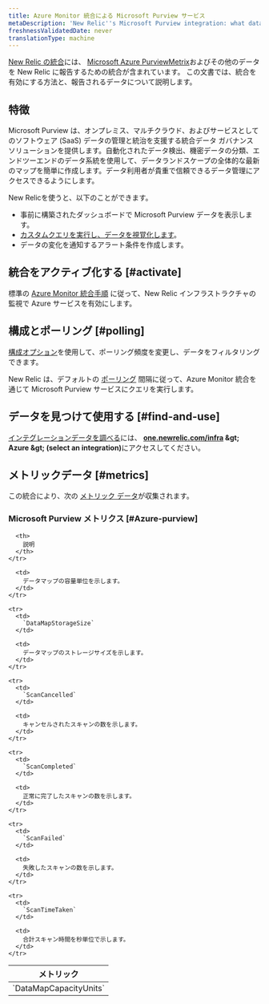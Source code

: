 ```yaml
---
title: Azure Monitor 統合による Microsoft Purview サービス
metaDescription: 'New Relic''s Microsoft Purview integration: what data it reports and how to enable it.'
freshnessValidatedDate: never
translationType: machine
---
```


[New Relic の統合](/docs/infrastructure/introduction-infra-monitoring)には、 [Microsoft Azure PurviewMetrix](https://azure.microsoft.com/en-us/products/purview/)およびその他のデータを New Relic に報告するための統合が含まれています。 この文書では、統合を有効にする方法と、報告されるデータについて説明します。

## 特徴

Microsoft Purview は、オンプレミス、マルチクラウド、およびサービスとしてのソフトウェア (SaaS) データの管理と統治を支援する統合データ ガバナンス ソリューションを提供します。自動化されたデータ検出、機密データの分類、エンドツーエンドのデータ系統を使用して、データランドスケープの全体的な最新のマップを簡単に作成します。データ利用者が貴重で信頼できるデータ管理にアクセスできるようにします。

New Relicを使うと、以下のことができます。

* 事前に構築されたダッシュボードで Microsoft Purview データを表示します。
* [カスタムクエリを実行し、データを視覚化します](/docs/infrastructure/integrations-getting-started/getting-started/use-integration-data-new-relic-insights)。
* データの変化を通知するアラート条件を作成します。

## 統合をアクティブ化する [#activate]

標準の [Azure Monitor 統合手順](/docs/infrastructure/microsoft-azure-integrations/azure-integrations-list/azure-monitor) に従って、New Relic インフラストラクチャの監視で Azure サービスを有効にします。

## 構成とポーリング [#polling]

[構成オプション](/docs/infrastructure/microsoft-azure-integrations/azure-integrations-list/azure-monitor/#settings)を使用して、ポーリング頻度を変更し、データをフィルタリングできます。

New Relic は、デフォルトの [ポーリング](/docs/infrastructure/microsoft-azure-integrations/azure-integrations-list/azure-monitor/#settings) 間隔に従って、Azure Monitor 統合を通じて Microsoft Purview サービスにクエリを実行します。

## データを見つけて使用する [#find-and-use]

[インテグレーションデータを調べる](/docs/infrastructure/integrations/find-use-infrastructure-integration-data)には、 <DNT>**[one.newrelic.com/infra](https://one.newrelic.com/infra) &amp;gt; Azure &amp;gt; (select an integration)**</DNT>にアクセスしてください。

## メトリックデータ [#metrics]

この統合により、次の [メトリック データ](/docs/infrastructure/integrations-getting-started/getting-started/understand-integration-data-data-types#metric)が収集されます。

### Microsoft Purview メトリクス [#Azure-purview]

<table>
  <thead>
    <tr>
      <th style={{ width: "300px" }}>
        メトリック
      </th>

      <th>
        説明
      </th>
    </tr>
  </thead>

  <tbody>
    <tr>
      <td>
        `DataMapCapacityUnits`
      </td>

      <td>
        データマップの容量単位を示します。
      </td>
    </tr>

    <tr>
      <td>
        `DataMapStorageSize`
      </td>

      <td>
        データマップのストレージサイズを示します。
      </td>
    </tr>

    <tr>
      <td>
        `ScanCancelled`
      </td>

      <td>
        キャンセルされたスキャンの数を示します。
      </td>
    </tr>

    <tr>
      <td>
        `ScanCompleted`
      </td>

      <td>
        正常に完了したスキャンの数を示します。
      </td>
    </tr>

    <tr>
      <td>
        `ScanFailed`
      </td>

      <td>
        失敗したスキャンの数を示します。
      </td>
    </tr>

    <tr>
      <td>
        `ScanTimeTaken`
      </td>

      <td>
        合計スキャン時間を秒単位で示します。
      </td>
    </tr>
  </tbody>
</table>
